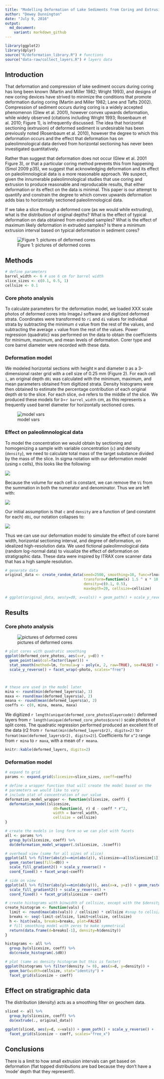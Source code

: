 ```yaml
---
title: "Modelling Deformation of Lake Sediments from Coring and Extrusion"
author: "Dewey Dunnington"
date: "July 9, 2016"
output: 
  md_document:
    variant: markdown_github
---
```


```r
library(ggplot2)
library(dplyr)
source("R/deformation_library.R") # functions
source("data-raw/collect_layers.R") # layers data
```

## Introduction

That deformation and compression of lake sediment occurs during coring has long been known (Martin and Miller 1982; Wright 1993), and designs of new coring devices have strived to minimize the conditions that promote deformation during coring (Martin and Miller 1982; Lane and Tafts 2002). Compression of sediment occurs during coring is a widely accepted phenomenon (Glew et al. 2001), however convex upwards deformation, while widely observed (citations including Wright 1993; Rosenbaum et al. 2010; Figure 1), is infrequently discussed. The idea that horizontal sectioning (extrusion) of deformed sediment is undesirable has been previously noted (Rosenbaum et al. 2010), however the degree to which this deformation occurs and the effect that deformation has on paleolimnological data derived from horizontal sectioning has never been investigated quantitatively.

Rather than suggest that deformation does not occur (Glew et al. 2001 Figure 3), or that a particular coring method prevents this from happening (Smol 2009 p35), we suggest that acknowledging deformation and its effect on paleolimnological data is a more reasonable approach. We suspect, given the innumerable paleolimnological studies that use coring and extrusion to produce reasonable and reproducable results, that either deformation or its effect on the data is minimal. This paper is our attempt to quantify and constrain the degree to which convex upwards deformation adds bias to horizontally sectioned paleolimnological data.

If we take a slice through a deformed core (as we would while extruding), what is the distribution of original depths? What is the effect of typical deformation on data obtained from extruded samples? What is the effect of maximum likely deformation in extruded samples? Is there a minimum extrusion interval based on typical deformation in sediment cores?

![Figure 1: pictures of deformed cores](deformed cores/def_cores_summaryfig.png)

## Methods

```r
# define parameters
barrel_width <- 6 # use 6 cm for barrel width
slice_sizes <- c(0.1, 0.5, 1)
cellsize <- 0.1
```


### Core photo analysis

To calculate parameters for the deformation model, we loaded XXX scale photos of deformed cores into ImageJ software and digitized deformed strata. Coordinates were transformed to `ri` and `di` values for individual strata by subtracting the minimum `d` value from the rest of the values, and subtracting the average `x` value from the rest of the values. Power regression (quadratic) was performed on the data to obtain the coefficients for minimum, maximum, and mean levels of deformation. Corer type and core barrel diameter were recorded with these data.

### Deformation model

We modeled horizontal sections with height `H` and diameter `D` as a 3-dimensional raster grid with a cell size of 0.25 mm (Figure 2). For each cell `i`, an original depth `d0i` was calculated with the minimum, maximum, and mean parameters obtained from digitized strata. Density histograms were then obtained to estimate the percentage contribution of each original depth `d0` to the slice. For each slice, `d=0` refers to the middle of the slice. We produced these models for `D`=`r barrel_width` cm, as this represents a frequently used barrel diameter for horizontally sectioned cores.

![model vars](figs/fig2_deformation_vars.png)

### Effect on paleolimnological data

To model the concentration we would obtain by sectioning and homogenizing a sample with variable concentration (`c`) and density (`density`), we need to calculate total mass of the target substance divided by the mass of the slice. In sigma notation with our deformation model (using `n` cells), this looks like the following:

![](figs/math1.jpg)

Because the volume for each cell is constant, we can remove the `Vi` from the summation in both the numerator and denominator. Thus we are left with:

![](figs/math2.jpg)

Our initial assumption is that `c` and `density` are a function of (and constatnt for each) `d0i`, our notation collapses to:

![](figs/math3.jpg)

Thus we can use our deformation model to simulate the effect of core barrel width, horizontal sectioning interval, and degree of deformation, on idealized high-resolution data. We used fictional paleolimnological data (random log-normal data) to visualize the effect of deformation on stratigraphic data. These data were inspired by ITRAX core scanner data that has a high sample resolution.

```r
# generate data
original_data <- create_random_data(seed=2500, smoothing=10, func=rlnorm,
                                    transform=function(x) 1.5 ^ x * 10,
                                    density=c(0.1, 0.5),
                                    maxdepth=20, cellsize=cellsize)

# ggplot(original_data, aes(y=d0, x=vals)) + geom_path() + scale_y_reverse()
```


## Results

### Core photo analysis

![pictures of deformed cores](deformed cores/def_cores_summaryfig.png)

```r
# plot cores with quadratic smoothing
ggplot(deformed_core_photos, aes(x=r, y=d)) + 
  geom_point(aes(col=factor(layer))) + 
  stat_smooth(method=lm, formula=y ~ poly(x, 2, raw=TRUE), se=FALSE) + 
  scale_y_reverse() + facet_wrap(~photo, scales="free")



# these are used in the model later
mina <- round(min(deformed_layers$a), 3)
maxa <- round(max(deformed_layers$a), 2)
meana <- round(mean(deformed_layers$a), 2)
coeffs <- c(0, mina, meana, maxa)
```

We digitized `r length(unique(deformed_core_photos$layercode))` deformed layers from `r length(unique(deformed_core_photos$core))` scale photos of split cores. The quadratic regression performed produced an excellent fit of the data (r2 from `r format(min(deformed_layers$r2), digits=2)` to `r format(max(deformed_layers$r2), digits=2)`). Coefficients for `x^2` range from `r mina` to `r maxa`, with a mean of `r meana`.


```r
knitr::kable(deformed_layers, digits=2)
```

### Deformation model

```r
# expand to grid
params <- expand.grid(slicesize=slice_sizes, coeff=coeffs)

# define a wrapper function that will create the model based on the
# parameters we would like to vary
# include stat of concentration of our value
deformation_model_wrapper <- function(slicesize, coeff) {
  deformation_model(slicesize, 
                      d0=function(d, r) d - coeff * r^2, 
                      width = barrel_width, 
                      cellsize = cellsize)
}

# create the models in long form so we can plot with facets
all <- params %>% 
  group_by(slicesize, coeff) %>% 
  do(deformation_model_wrapper(.$slicesize, .$coeff))

# overhead view (same for all sizes of slice)
ggplot(all %>% filter(abs(z)==min(abs(z)), slicesize==all$slicesize[1]), aes(x=x, y=y)) + 
  geom_raster(aes(fill=d0)) + 
  scale_fill_gradient2() + scale_y_reverse() + 
  coord_fixed() + facet_wrap(~coeff)

# side on view
ggplot(all %>% filter(abs(y)==min(abs(y))), aes(x=x, y=z)) + geom_raster(aes(fill=d0)) + 
  scale_fill_gradient2() + scale_y_reverse() + 
  coord_fixed() + facet_grid(slicesize ~ coeff)

# create histograms with binwidth of cellsize, except with the $density param)
create_histogram <- function(vals) {
  limit <- round(max(abs(vals)) / cellsize) * cellsize #snap to cellsize
  breaks <- seq(-limit-cellsize, limit+cellsize, cellsize)
  h <- hist(vals, breaks=breaks, plot=FALSE)
  # fill smoothing model with zeros to make symmetrical
  return(data.frame(d=breaks[-1], density=h$density))
}

histograms <- all %>% 
  group_by(slicesize, coeff) %>% 
  do(create_histogram(.$d0))

# plot (same as density histogram but this is faster)
ggplot(histograms %>% filter(density != 0), aes(x=d, y=density)) + 
  geom_bar(width=cellsize, stat="identity") + 
  facet_grid(slicesize ~ coeff)
```

## Effect on stratigraphic data

The distribution (density) acts as a smoothing filter on geochem data.

```r
sliced <- all %>%
  group_by(slicesize, coeff) %>% 
  do(extrude(., original_data))

ggplot(sliced, aes(y=d, x=vals)) + geom_path() + scale_y_reverse() + 
  facet_grid(slicesize ~ coeff, scales="free_x")
```


## Conclusions

There is a limit to how small extrusion intervals can get based on deformation (flat topped distributions are bad because they don't have a 'mode' depth that they represent!).
